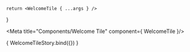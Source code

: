 
    return <WelcomeTile { ...args } />
}

<Meta
    title="Components/Welcome Tile"
    component={ WelcomeTile }/>

<Canvas>
    <Story name="Default" args={ {name: "Ярослав"} }>
        { WelcomeTileStory.bind({}) }
    </Story>
</Canvas>
